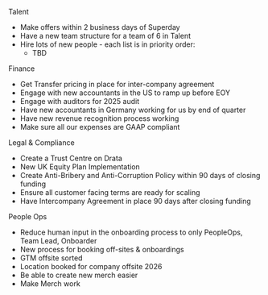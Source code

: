 Talent

* Make offers within 2 business days of Superday 
* Have a new team structure for a team of 6 in Talent
* Hire lots of new people - each list is in priority order:
  *  TBD

Finance
* Get Transfer pricing in place for inter-company agreement
* Engage with new accountants in the US to ramp up before EOY 
* Engage with auditors for 2025 audit
* Have new accountants in Germany working for us by end of quarter
* Have new revenue recognition process working 
* Make sure all our expenses are GAAP compliant

Legal & Compliance

* Create a Trust Centre on Drata
* New UK Equity Plan Implementation
* Create Anti-Bribery and Anti-Corruption Policy within 90 days of closing funding
* Ensure all customer facing terms are ready for scaling 
* Have Intercompany Agreement in place 90 days after closing funding 

People Ops 

* Reduce human input in the onboarding process to only PeopleOps, Team Lead, Onboarder
* New process for booking off-sites & onboardings 
* GTM offsite sorted
* Location booked for company offsite 2026
* Be able to create new merch easier
* Make Merch work 

